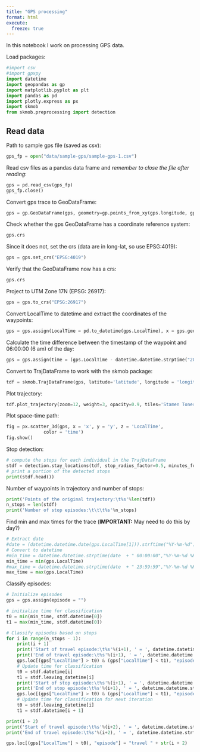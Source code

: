 ```yaml
---
title: "GPS processing"
format: html
execute: 
  freeze: true
---
```


In this notebook I work on processing GPS data.

Load packages:
```python
#import csv
#import gpxpy
import datetime
import geopandas as gp
import matplotlib.pyplot as plt
import pandas as pd
import plotly.express as px
import skmob
from skmob.preprocessing import detection
```


## Read data

Path to sample gps file (saved as csv):
```python
gps_fp = open("data/sample-gps/sample-gps-1.csv")
```

Read csv files as a pandas data frame and _remember to close the file after reading_:
```python
gps = pd.read_csv(gps_fp)
gps_fp.close()
```

Convert gps trace to GeoDataFrame:
```python
gps = gp.GeoDataFrame(gps, geometry=gp.points_from_xy(gps.longitude, gps.latitude))
```

Check whether the gps GeoDataFrame has a coordinate reference system:
```python
gps.crs
```

Since it does not, set the crs (data are in long-lat, so use EPSG:4019):
```python
gps = gps.set_crs("EPSG:4019")
```

Verify that the GeoDataFrame now has a crs:
```python
gps.crs
```

Project to UTM Zone 17N (EPSG: 26917):
```python
gps = gps.to_crs("EPSG:26917")
```

Convert LocalTime to datetime and extract the coordinates of the waypoints:
```python
gps = gps.assign(LocalTime = pd.to_datetime(gps.LocalTime), x = gps.geometry.x, y = gps.geometry.y)
```

Calculate the time difference between the timestamp of the waypoint and 06:00:00 (6 am) of the day: 
```python
gps = gps.assign(time = (gps.LocalTime - datetime.datetime.strptime("2009-09-03 06:00:00","%Y-%m-%d %H:%M:%S")).astype('timedelta64[m]'))
```

Convert to TrajDataFrame to work with the skmob package:
```python
tdf = skmob.TrajDataFrame(gps, latitude='latitude', longitude = 'longitude',  datetime='LocalTime', user_id='SerialID')
```

Plot trajectory:
```python
tdf.plot_trajectory(zoom=12, weight=3, opacity=0.9, tiles='Stamen Toner')
```

Plot space-time path:
```python
fig = px.scatter_3d(gps, x = 'x', y = 'y', z = 'LocalTime',
              color = 'time')
fig.show()
```

Stop detection:
```python
# compute the stops for each individual in the TrajDataFrame
stdf = detection.stay_locations(tdf, stop_radius_factor=0.5, minutes_for_a_stop=10.0, spatial_radius_km=0.2, leaving_time=True)
# print a portion of the detected stops
print(stdf.head())
```

Number of waypoints in trajectory and number of stops:
```python
print('Points of the original trajectory:\t%s'%len(tdf))
n_stops = len(stdf)
print('Number of stop episodes:\t\t\t%s'%n_stops)
```

Find min and max times for the trace (**IMPORTANT:** May need to do this by day?)
```python
# Extract date
#date = (datetime.datetime.date(gps.LocalTime[1])).strftime("%Y-%m-%d")
# Convert to datetime
#min_time = datetime.datetime.strptime(date  + " 00:00:00","%Y-%m-%d %H:%M:%S")
min_time = min(gps.LocalTime)
#max_time = datetime.datetime.strptime(date  + " 23:59:59","%Y-%m-%d %H:%M:%S")
max_time = max(gps.LocalTime)
```

Classify episodes:
```python
# Initialize episodes
gps = gps.assign(episode = "")

# initialize time for classification
t0 = min(min_time, stdf.datetime[0])
t1 = max(min_time, stdf.datetime[0])

# Classify episodes based on stops
for i in range(n_stops - 1):
    print(i + 1)
    print('Start of travel episode:\t%s'%(i+1), ' = ', datetime.datetime.strftime(t0, "%Y-%m-%d %H:%M:%S"))
    print('End of travel episode:\t%s'%(i+1), ' = ', datetime.datetime.strftime(t1, "%Y-%m-%d %H:%M:%S"))
    gps.loc[(gps["LocalTime"] > t0) & (gps["LocalTime"] < t1), "episode"] = "travel " + str(i + 1)
    # Update time for classification
    t0 = stdf.datetime[i]
    t1 = stdf.leaving_datetime[i]
    print('Start of stop episode:\t%s'%(i+1), ' = ', datetime.datetime.strftime(t0, "%Y-%m-%d %H:%M:%S"))
    print('End of stop episode:\t%s'%(i+1), ' = ', datetime.datetime.strftime(t1, "%Y-%m-%d %H:%M:%S"))
    gps.loc[(gps["LocalTime"] > t0) & (gps["LocalTime"] < t1), "episode"] = "stop " + str(i + 1)
    # Update time for classification for next iteration
    t0 = stdf.leaving_datetime[i]
    t1 = stdf.datetime[i + 1]

print(i + 2)
print('Start of travel episode:\t%s'%(i+2), ' = ', datetime.datetime.strftime(t0, "%Y-%m-%d %H:%M:%S"))
print('End of travel episode:\t%s'%(i+2), ' = ', datetime.datetime.strftime(t1, "%Y-%m-%d %H:%M:%S"))

gps.loc[(gps["LocalTime"] > t0), "episode"] = "travel " + str(i + 2)

```

<!--
s1 = tdf[(tdf['datetime'] > stdf.datetime[0]) & (tdf['datetime'] < stdf.leaving_datetime[0])]

# Travel episode after first stop episode
t2 = tdf[(tdf['datetime'] > stdf.leaving_datetime[0]) & (tdf['datetime'] < stdf.datetime[1])]



Number of points before first stop:
```python
len(tdf[tdf['datetime'] < stdf.datetime[0]])
```

Waypoints between leaving time after stop 1 and before stop 2:
```python
len(tdf[tdf['datetime'] > stdf.leaving_datetime[0]][tdf['datetime'] < stdf.datetime[1]])
```

Waypoints after stop 2:
```python
len(tdf[tdf['datetime'] > stdf.leaving_datetime[1]])
```

Slice trajectory into travel episodes:
```python
# Travel episode before first stop episode
t1 = tdf[tdf['datetime'] < stdf.datetime[0]]
# Travel episode after first stop episode
t2 = tdf[(tdf['datetime'] > stdf.leaving_datetime[0]) & (tdf['datetime'] < stdf.datetime[1])]
# Travel episode after next (last) stop episode
t3 = tdf[tdf['datetime'] > stdf.leaving_datetime[1]]
```

Slice trajectory into stop episodes:
```python
# First stop episodes
s1 = tdf[(tdf['datetime'] > stdf.datetime[0]) & (tdf['datetime'] < stdf.leaving_datetime[0])]

# Next (last) stop episode
s1 = tdf[(tdf['datetime'] > stdf.datetime[0]) & (tdf['datetime'] < stdf.leaving_datetime[0])]
```

Plot first travel episode:
```python
t1.plot_trajectory(zoom=12, weight=3, opacity=0.9, tiles='Stamen Toner')
```

Plot second travel episode:
```python
t2.plot_trajectory(zoom=12, weight=3, opacity=0.9, tiles='Stamen Toner')
```

Plot third travel episode:
```python
t3.plot_trajectory(zoom=12, weight=3, opacity=0.9, tiles='Stamen Toner')
```

Plot space-time path:
```python
fig = px.scatter_3d(t3, x = 'x', y = 'y', z = 'time',
              color = 'time')
fig.show()
```

Initialize a column to label the episodes:
```python
gps = gps.assign(episode = "stop")
```

Label movement episodes:
```python
gps.loc[(gps["LocalTime"] < stdf.datetime[0]), "episode"] = "1"
gps.loc[(gps["LocalTime"] > stdf.leaving_datetime[0]) & (gps["LocalTime"] < stdf.datetime[1]), "episode"] = "2"
gps.loc[(gps["LocalTime"] > stdf.leaving_datetime[1]), "episode"] = "3"
```

Plot space-time path:
```python
fig = px.scatter_3d(gps.assign(size = 1), x = 'x', y = 'y', z = 'LocalTime', color = 'episode', symbol = "episode")

fig.update_traces(marker=dict(size=3,
                              line=dict(width=0,
                                        color='DarkSlateGrey')),
                  selector=dict(mode='markers'))

fig.show()
```

-->
